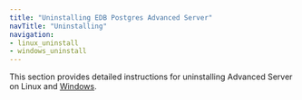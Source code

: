 ```yaml
---
title: "Uninstalling EDB Postgres Advanced Server"
navTitle: "Uninstalling"
navigation:
- linux_uninstall
- windows_uninstall
---
```

This section provides detailed instructions for uninstalling Advanced Server on Linux and [Windows](windows_uninstall).
